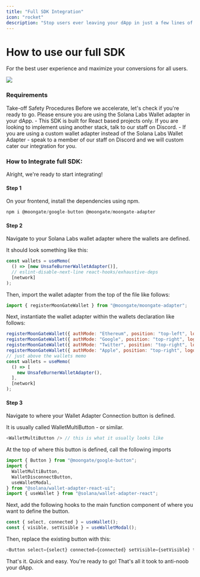 ```yaml
---
title: "Full SDK Integration"
icon: "rocket"
description: "Stop users ever leaving your dApp in just a few lines of code. Let&#39;s get cracking."
---
```


# How to use our full SDK
For the best user experience and maximize your conversions for all users.
<Frame caption="This is what your user will see once they press the connect wallet button.">
  <img src="/images/chain-select.png" />
</Frame>
<br />

### Requirements
Take-off Safety Procedures Before we accelerate, let's check if you&#39;re ready to go. 
Please ensure you are using the Solana Labs Wallet adapter in
your dApp. - This SDK is built for React based projects only. If you are looking
to implement using another stack, talk to our staff on Discord. - If you are
using a custom wallet adapter instead of the Solana Labs Wallet Adapter - speak
to a member of our staff on Discord and we will custom cater our integration for
you.

### How to Integrate full SDK:

Alright, we&#39;re ready to start integrating!

#### Step 1
On your frontend, install the dependencies using npm.

```javascript
npm i @moongate/google-button @moongate/moongate-adapter
```

#### Step 2
Navigate to your Solana Labs wallet adapter where the wallets are defined.

It should look something like this:

```javascript
const wallets = useMemo(
  () => [new UnsafeBurnerWalletAdapter()],
  // eslint-disable-next-line react-hooks/exhaustive-deps
  [network]
);
```

Then, import the wallet adapter from the top of the file like follows:

```javascript
import { registerMoonGateWallet } from "@moongate/moongate-adapter";
```

Next, instantiate the wallet adapter within the wallets declaration like follows:

```javascript
registerMoonGateWallet({ authMode: "Ethereum", position: "top-left", logoDataUri: "OPTIONAL ADD IN-WALLET LOGO URL HERE", buttonLogoUri: "ADD OPTIONAL LOGO FOR WIDGET BUTTON HERE" })
registerMoonGateWallet({ authMode: "Google", position: "top-right", logoDataUri: "OPTIONAL ADD IN-WALLET LOGO URL HERE", buttonLogoUri: "ADD OPTIONAL LOGO FOR WIDGET BUTTON HERE" })
registerMoonGateWallet({ authMode: "Twitter", position: "top-right", logoDataUri: "OPTIONAL ADD IN-WALLET LOGO URL HERE", buttonLogoUri: "ADD OPTIONAL LOGO FOR WIDGET BUTTON HERE" })
registerMoonGateWallet({ authMode: "Apple", position: "top-right", logoDataUri: "OPTIONAL ADD IN-WALLET LOGO URL HERE", buttonLogoUri: "ADD OPTIONAL LOGO FOR WIDGET BUTTON HERE" })
// just above the wallets memo
const wallets = useMemo(
  () => [
    new UnsafeBurnerWalletAdapter(),
  ],
  [network]
);
```

#### Step 3
Navigate to where your Wallet Adapter Connection button is defined.

It is usually called WalletMultiButton - or similar.

```javascript
<WalletMultiButton /> // this is what it usually looks like
```

At the top of where this button is defined, call the following imports

```javascript
import { Button } from "@moongate/google-button";
import {
  WalletMultiButton,
  WalletDisconnectButton,
  useWalletModal,
} from "@solana/wallet-adapter-react-ui";
import { useWallet } from "@solana/wallet-adapter-react";
```

Next, add the following hooks to the main function component of where you want to define the button.

```javascript
const { select, connected } = useWallet();
const { visible, setVisible } = useWalletModal();
```

Then, replace the existing button with this:

```javascript
<Button select={select} connected={connected} setVisible={setVisible} text="JOIN" />

```

That's it. Quick and easy. You're ready to go! That's all it took to anti-noob your dApp.